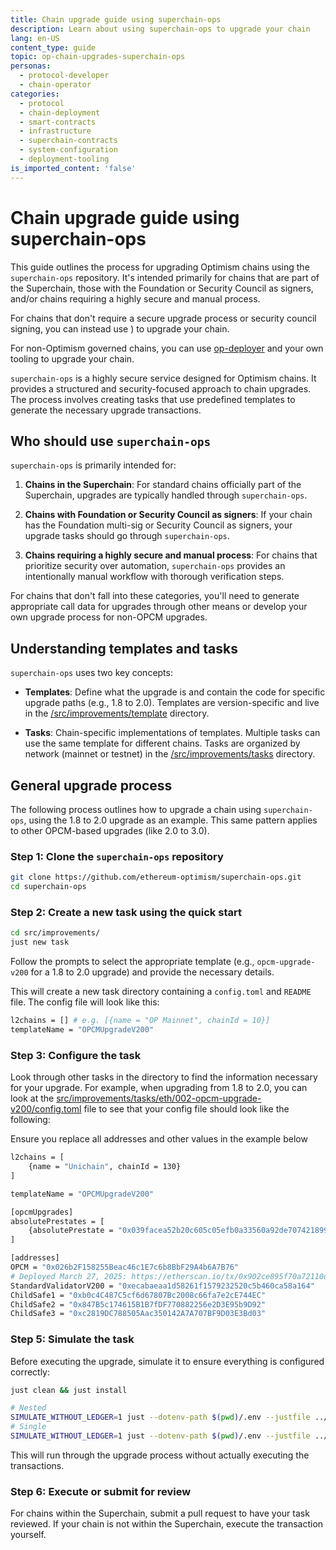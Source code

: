 ```yaml
---
title: Chain upgrade guide using superchain-ops
description: Learn about using superchain-ops to upgrade your chain
lang: en-US
content_type: guide
topic: op-chain-upgrades-superchain-ops
personas:
  - protocol-developer
  - chain-operator
categories:
  - protocol
  - chain-deployment
  - smart-contracts
  - infrastructure
  - superchain-contracts
  - system-configuration
  - deployment-tooling
is_imported_content: 'false'
---
```



# Chain upgrade guide using superchain-ops

This guide outlines the process for upgrading Optimism chains using the `superchain-ops` repository. It's intended primarily for chains that are part of the Superchain, those with the Foundation or Security Council as signers, and/or chains requiring a highly secure and manual process.

For chains that don't require a secure upgrade process or security council signing, you can instead use ) to upgrade your chain.

For non-Optimism governed chains, you can use [op-deployer](/stack/smart-contracts/op-deployer-upgrade) and your own tooling to upgrade your chain.

`superchain-ops` is a highly secure service designed for Optimism chains. It provides a structured and security-focused approach to chain upgrades. The process involves creating tasks that use predefined templates to generate the necessary upgrade transactions.

## Who should use `superchain-ops`

`superchain-ops` is primarily intended for:

1.  **Chains in the Superchain**: For standard chains officially part of the Superchain, upgrades are typically handled through `superchain-ops`.

2.  **Chains with Foundation or Security Council as signers**: If your chain has the Foundation multi-sig or Security Council as signers, your upgrade tasks should go through `superchain-ops`.

3.  **Chains requiring a highly secure and manual process**: For chains that prioritize security over automation, `superchain-ops` provides an intentionally manual workflow with thorough verification steps.

For chains that don't fall into these categories, you'll need to generate appropriate call data for upgrades through other means or develop your own upgrade process for non-OPCM upgrades.

## Understanding templates and tasks

`superchain-ops` uses two key concepts:

*   **Templates**: Define what the upgrade is and contain the code for specific upgrade paths (e.g., 1.8 to 2.0). Templates are version-specific and live in the [/src/improvements/template](https://github.com/ethereum-optimism/superchain-ops/tree/main/src/improvements/template) directory.

*   **Tasks**: Chain-specific implementations of templates. Multiple tasks can use the same template for different chains. Tasks are organized by network (mainnet or testnet) in the [/src/improvements/tasks](https://github.com/ethereum-optimism/superchain-ops/tree/main/src/improvements/tasks) directory.

## General upgrade process

The following process outlines how to upgrade a chain using `superchain-ops`, using the 1.8 to 2.0 upgrade as an example. This same pattern applies to other OPCM-based upgrades (like 2.0 to 3.0).

### Step 1: Clone the `superchain-ops` repository

```bash
git clone https://github.com/ethereum-optimism/superchain-ops.git
cd superchain-ops
```

### Step 2: Create a new task using the quick start

```bash
cd src/improvements/
just new task
```

Follow the prompts to select the appropriate template (e.g., `opcm-upgrade-v200` for a 1.8 to 2.0 upgrade) and provide the necessary details.

This will create a new task directory containing a `config.toml` and `README` file. The config file will look like this:

```bash
l2chains = [] # e.g. [{name = "OP Mainnet", chainId = 10}]
templateName = "OPCMUpgradeV200"

```

### Step 3: Configure the task

Look through other tasks in the directory to find the information necessary for your upgrade. For example, when upgrading from 1.8 to 2.0, you can look at the [src/improvements/tasks/eth/002-opcm-upgrade-v200/config.toml](https://github.com/ethereum-optimism/superchain-ops/blob/main/src/improvements/tasks/eth/002-opcm-upgrade-v200/config.toml) file to see that your config file should look like the following:

<Callout>
  Ensure you replace all addresses and other values in the example below
</Callout>

```bash
l2chains = [
    {name = "Unichain", chainId = 130}
]

templateName = "OPCMUpgradeV200"

[opcmUpgrades]
absolutePrestates = [
    {absolutePrestate = "0x039facea52b20c605c05efb0a33560a92de7074218998f75bcdf61e8989cb5d9", chainId = 130},
]

[addresses]
OPCM = "0x026b2F158255Beac46c1E7c6b8BbF29A4b6A7B76"
# Deployed March 27, 2025: https://etherscan.io/tx/0x902ce895f70a72110d40c9a734a26380b2e27c370aae90721cdfa1ac972cfff8 
StandardValidatorV200 = "0xecabaeaa1d58261f1579232520c5b460ca58a164"
ChildSafe1 = "0xb0c4C487C5cf6d67807Bc2008c66fa7e2cE744EC"
ChildSafe2 = "0x847B5c174615B1B7fDF770882256e2D3E95b9D92"
ChildSafe3 = "0xc2819DC788505Aac350142A7A707BF9D03E3Bd03"
```

### Step 5: Simulate the task

Before executing the upgrade, simulate it to ensure everything is configured correctly:

```bash
just clean && just install
```

```bash
# Nested 
SIMULATE_WITHOUT_LEDGER=1 just --dotenv-path $(pwd)/.env --justfile ../../../nested.just simulate <foundation|council|chain-governor|child-safe-1|child-safe-2|child-safe-3>
# Single 
SIMULATE_WITHOUT_LEDGER=1 just --dotenv-path $(pwd)/.env --justfile ../../../single.just simulate
```

This will run through the upgrade process without actually executing the transactions.

### Step 6: Execute or submit for review

For chains within the Superchain, submit a pull request to have your task reviewed. If your chain is not within the Superchain, execute the transaction yourself.


